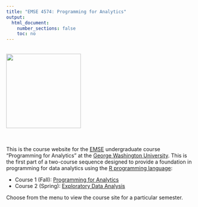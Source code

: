 ```yaml
---
title: "EMSE 4574: Programming for Analytics"
output:
  html_document:
    number_sections: false
    toc: no
---
```


<div class = "row">
<div class = "col-md-3">
<br>
<img src="images/p4a_hex_sticker.png" width="200">
</div>

<div class = "col-md-7">
<br>
<br>
This is the course website for the [EMSE](https://www.emse.seas.gwu.edu/) undergraduate course "Programming for Analytics" at the [George Washington University](https://www.gwu.edu/). This is the first part of a two-course sequence designed to provide a foundation in programming for data analytics using the [R programming language](https://www.r-project.org/):

- Course 1 (Fall): [Programming for Analytics](http://p4a.seas.gwu.edu/)
- Course 2 (Spring): [Exploratory Data Analysis](http://eda.seas.gwu.edu/)

Choose from the menu to view the course site for a particular semester.
</div>
</div>

